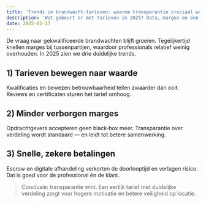 ```yaml
---
title: 'Trends in brandwacht‑tarieven: waarom transparantie cruciaal wordt'
description: 'Wat gebeurt er met tarieven in 2025? Data, marges en een eerlijker model met hogere motivatie.'
date: 2025-01-17
---
```


De vraag naar gekwalificeerde brandwachten blijft groeien. Tegelijkertijd knellen marges bij tussenpartijen, waardoor professionals relatief weinig overhouden. In 2025 zien we drie duidelijke trends.

## 1) Tarieven bewegen naar waarde

Kwalificaties en bewezen betrouwbaarheid tellen zwaarder dan ooit. Reviews en certificaten sturen het tarief omhoog.

## 2) Minder verborgen marges

Opdrachtgevers accepteren geen black‑box meer. Transparantie over verdeling wordt standaard — en leidt tot betere samenwerking.

## 3) Snelle, zekere betalingen

Escrow en digitale afhandeling verkorten de doorlooptijd en verlagen risico. Dat is goed voor de professional én de klant.

> Conclusie: transparantie wint. Een eerlijk tarief met duidelijke verdeling zorgt voor hogere motivatie en betere veiligheid op locatie.
